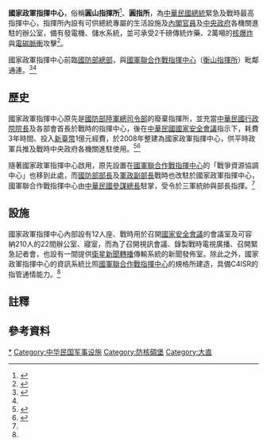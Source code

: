 {{Infobox Military Structure
|name               = 國家政軍指揮中心
|partof             = 
|location           = {{ROC}}[[臺北市|臺北市]][[中山區_(臺北市)|中山區]]
|coordinates        = 
|image              = 
|caption            = 
|image2             = 
|caption2           = 
|map_type           = 
|latitude           = 
|longitude          = 
|map_size           = 
|map_alt            = 
|map_caption        = 
|type               = 地下[[軍事基地|軍事基地]]
|built              = 2006年－2008年<ref name="整建後 圓山媲美美軍指揮所" />
|builder            = 
|materials          = 
|height             = 
|used               = 2008年至今<ref name="呂秀蓮：總統誠意邀馬英九啟動圓山指揮所">{{cite news|author1=溫貴香|title=呂秀蓮：總統誠意邀馬英九啟動圓山指揮所|url=http://www.epochtimes.com/b5/8/4/17/n2085851.htm|accessdate=2017-02-20|publisher=大紀元時報|date=2008-04-17|archive-date=2019-06-09|archive-url=https://web.archive.org/web/20190609060616/http://www.epochtimes.com/b5/8/4/17/n2085851.htm|dead-url=no}}</ref>
|demolished         = 
|condition          = 使用中<ref name="呂秀蓮：總統誠意邀馬英九啟動圓山指揮所" />
|ownership          = [[中華民國國防部|中華民國國防部]]
|controlledby       = 
|garrison           = 
|current_commander  = [[中華民國總統|中華民國總統]] [[蔡英文|蔡英文]]
|commanders         = 
|occupants          = 
|battles            = 
|events             = 
}}

'''國家政軍指揮中心'''，俗稱'''圓山指揮所'''<ref name="一路輕鬆慢慢走！馬兵推上萬鈞車還微笑點點頭遭批作秀">{{cite news|author1=政治中心|title=一路輕鬆慢慢走！馬兵推上萬鈞車還微笑點點頭遭批作秀|url=http://www.ettoday.net/news/20130529/214074.htm|accessdate=2017-02-20|publisher=東森新聞|date=2013年5月29日|archive-date=2017-02-21|archive-url=https://web.archive.org/web/20170221011155/http://www.ettoday.net/news/20130529/214074.htm|dead-url=no}}</ref>、'''圓指所'''，為[[中華民國總統|中華民國總統]]緊急及戰時最高指揮中心{{efn|國軍戰時最高指揮中心為[[國軍聯合作戰指揮中心|國軍聯合作戰指揮中心]]。}}，指揮所內設有可供總統專屬的生活設施及[[中華民國內閣|內閣官員]]及[[中華民國政府|中央政府]]各機關進駐的辦公室，備有發電機、儲水系統，並可承受2千磅傳統炸藥、2萬噸的[[核爆炸|核爆炸]]與[[電磁脈衝|電磁脈衝]]攻擊<ref name="話你知 圓山指揮所可擋核彈">{{cite news|author1=蘋果日報|title=話你知 圓山指揮所可擋核彈|url=http://hk.apple.nextmedia.com/international/art/20060913/6308513|accessdate=2017-02-20|publisher=蘋果日報|date=2006年9月13日|archive-date=2017-02-21|archive-url=https://web.archive.org/web/20170221010850/http://hk.apple.nextmedia.com/international/art/20060913/6308513|dead-url=no}}</ref>。

國家政軍指揮中心前臨[[中華民國國防部|國防部總部]]，與[[國軍聯合作戰指揮中心|國軍聯合作戰指揮中心]]（[[衡山指揮所|衡山指揮所]]）毗鄰通連。<ref name="新聞檔案》衡山指揮所　總統緊急與戰時最高指揮中心">{{cite news|author1=新聞檔案》衡山指揮所　總統緊急與戰時最高指揮中心|title=新聞檔案》衡山指揮所　總統緊急與戰時最高指揮中心|url=https://m.nownews.com/news/2127963|accessdate=2017-02-20|publisher=今日新聞|date=2016-06-08|archive-url=https://web.archive.org/web/20170221010454/https://m.nownews.com/news/2127963|archive-date=2017-02-21|dead-url=yes}}</ref><ref name="話你知 圓山指揮所可擋核彈" />

==歷史==
國家政軍指揮中心原先是[[國防部陸軍總司令部|國防部陸軍總司令部]]的廢棄指揮所，並充當[[中華民國行政院院長|中華民國行政院院長]]及各部會首長於戰時的指揮中心，後在[[中華民國國家安全會議|中華民國國家安全會議]]指示下，耗費3年時間、投入[[新臺幣|新臺幣]]1億元經費，於2008年整建為國家政軍指揮中心，供平時政軍兵推及戰時中央政府各機關進駐使用。<ref name="傳圍城若失控　扁避走圓山指揮所">{{cite news|title=傳圍城若失控　扁避走圓山指揮所|url=http://news.tvbs.com.tw/politics/351716|accessdate=2017-02-20|publisher=TVBS|date=2006-09-12|archive-date=2017-02-22|archive-url=https://web.archive.org/web/20170222105707/http://news.tvbs.com.tw/politics/351716|dead-url=no}}</ref><ref name="整建後 圓山媲美美軍指揮所">{{cite news|author1=吳明杰|title=整建後 圓山媲美美軍指揮所|url=https://tw.news.yahoo.com/%e6%95%b4%e5%bb%ba%e5%be%8c-%e5%9c%93%e5%b1%b1%e5%aa%b2%e7%be%8e%e7%be%8e%e8%bb%8d%e6%8c%87%e6%8f%ae%e6%89%80-182130105.html|accessdate=2017-02-20|publisher=中國時報|date=2011年6月7日|archive-date=2018-02-28|archive-url=https://web.archive.org/web/20180228224219/https://tw.news.yahoo.com/%e6%95%b4%e5%bb%ba%e5%be%8c-%e5%9c%93%e5%b1%b1%e5%aa%b2%e7%be%8e%e7%be%8e%e8%bb%8d%e6%8c%87%e6%8f%ae%e6%89%80-182130105.html|dead-url=no}}</ref>

隨著國家政軍指揮中心啟用，原先設置在[[國軍聯合作戰指揮中心|國軍聯合作戰指揮中心]]的「戰爭資源協調中心」也移到此處，而[[中華民國國防部#歷任首長|國防部部長]]及[[中華民國國防部#副部長|軍政副部長]]戰時也改駐於國家政軍指揮中心，國軍聯合作戰指揮中心由[[中華民國參謀總長|中華民國參謀總長]]駐掌，受令於三軍統帥與部長指揮。<ref name="整建後 圓山媲美美軍指揮所" />

==設施==
國家政軍指揮中心內部設有12人座、戰時用於召開[[國家安全會議_(中華民國)|國家安全會議]]的會議室及可容納210人的22間辦公室、寢室，而為了召開視訊會議、錄製戰時電視廣播、召開緊急記者會，也設有一間提供[[衛星新聞轉播|衛星新聞轉播]]傳輸系統的新聞發佈室。除此之外，國家政軍指揮中心的資訊系統比照[[國軍聯合作戰指揮中心|國軍聯合作戰指揮中心]]的規格所建造，具備C4ISR的指管通情能力。<ref name="整建後 圓山媲美美軍指揮所" />

==註釋==
{{notelist}}

==參考資料==
{{Reflist}}

[[Category:中華民國總統|*]]
[[Category:中华民国军事设施|Category:中华民国军事设施]]
[[Category:防核碉堡|Category:防核碉堡]]
[[Category:大直|Category:大直]]